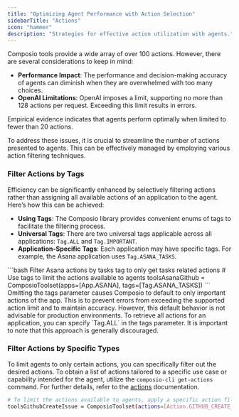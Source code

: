 ```yaml
---
title: "Optimizing Agent Performance with Action Selection"
sidebarTitle: "Actions"
icon: "hammer"
description: "Strategies for effective action utilization with agents."
---
```


Composio tools provide a wide array of over 100 actions. However, there are several considerations to keep in mind:

- **Performance Impact**: The performance and decision-making accuracy of agents can diminish when they are overwhelmed with too many choices.
- **OpenAI Limitations**: OpenAI imposes a limit, supporting no more than 128 actions per request. Exceeding this limit results in errors.
  
<Info>Empirical evidence indicates that agents perform optimally when limited to fewer than 20 actions.</Info>

To address these issues, it is crucial to streamline the number of actions presented to agents. This can be effectively managed by employing various action filtering techniques.

### Filter Actions by Tags

Efficiency can be significantly enhanced by selectively filtering actions rather than assigning all available actions of an application to the agent. Here’s how this can be achieved:

- **Using Tags**: The Composio library provides convenient enums of tags to facilitate the filtering process.
- **Universal Tags**: There are two universal tags applicable across all applications: `Tag.ALL` and `Tag.IMPORTANT`.
- **Application-Specific Tags**: Each application may have specific tags. For example, the Asana application uses `Tag.ASANA_TASKS`.

<CodeGroup>
```bash Filter Asana actions by tasks tag to only get tasks related actions
# Use tags to limit the actions available to agents
toolsAsanaGithub = ComposioToolset(apps=[App.ASANA], tags=[Tag.ASANA_TASKS])
```
</CodeGroup>

<Warning>
    Omitting the tags parameter causes Composio to default to only important actions of the app. This is to prevent errors from exceeding the supported action limit and to maintain accuracy. However, this default behavior is not advisable for production environments.
</Warning>

<Note>
    To retrieve all actions for an application, you can specify `Tag.ALL` in the tags parameter. It is important to note that this approach is generally discouraged.
</Note>

### Filter Actions by Specific Types
To limit agents to only certain actions, you can specifically filter out the desired actions.
<Note> To obtain a list of actions tailored to a specific use case or capability intended for the agent, utilize the `composio-cli get-actions` command. For further details, refer to the [actions](/sdk/cli/actions) documentation.</Note>
<CodeGroup>
```bash Filter Github Create Issue action
# To limit the actions available to agents, apply a specific action filter
toolsGithubCreateIssue = ComposioToolset(actions=[Action.GITHUB_CREATE_ISSUE])
```
</CodeGroup>
